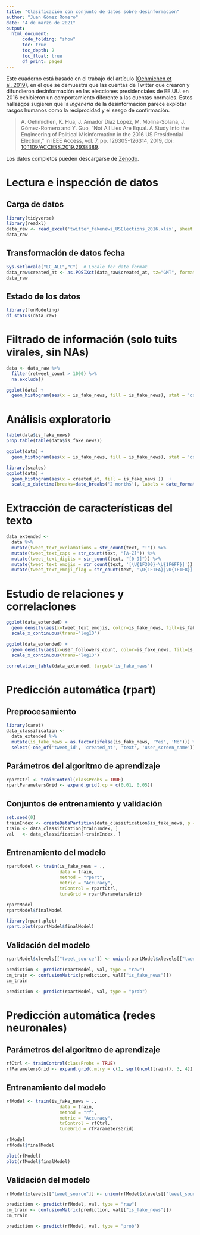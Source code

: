 ```yaml
---
title: "Clasificación con conjunto de datos sobre desinformación"
author: "Juan Gómez Romero"
date: "4 de marzo de 2021"
output:
  html_document:
      code_folding: "show"
      toc: true
      toc_depth: 2
      toc_float: true
      df_print: paged
---
```


Este cuaderno está basado en el trabajo del artículo ([Oehmichen et al. 2019](https://ieeexplore.ieee.org/document/8819953)), en el que se demuestra que las cuentas de Twitter que crearon y difundieron desinformación en las elecciones presidenciales de EE.UU. en 2016 exhibieron un comportamiento diferente a las cuentas normales. Estos hallazgos sugieren que la _ingenería_ de la desinformación parece explotar rasgos humanos como la reciprocidad y el sesgo de confirmación.

> A. Oehmichen, K. Hua, J. Amador Díaz López, M. Molina-Solana, J. Gómez-Romero and Y. Guo, "Not All Lies Are Equal. A Study Into the Engineering of Political Misinformation in the 2016 US Presidential Election," in IEEE Access, vol. 7, pp. 126305-126314, 2019, doi: [10.1109/ACCESS.2019.2938389](https://ieeexplore.ieee.org/document/8819953).

Los datos completos pueden descargarse de [Zenodo](https://zenodo.org/record/1048826).

# Lectura e inspección de datos

## Carga de datos

```r
library(tidyverse)
library(readxl)
data_raw <- read_excel('twitter_fakenews_USElections_2016.xlsx', sheet = 1, na = c('UNKNOWN'))
data_raw
```
## Transformación de datos fecha

```r
Sys.setlocale("LC_ALL","C")  # Locale for date format
data_raw$created_at <- as.POSIXct(data_raw$created_at, tz="GMT", format="%a %b %d %H:%M:%S +0000 %Y")
data_raw
```

## Estado de los datos

```r
library(funModeling)
df_status(data_raw)
```

# Filtrado de información (solo tuits virales, sin NAs)

```r
data <- data_raw %>% 
  filter(retweet_count > 1000) %>%
  na.exclude()

ggplot(data) +
  geom_histogram(aes(x = is_fake_news, fill = is_fake_news), stat = 'count')
```

# Análisis exploratorio

```r
table(data$is_fake_news)
prop.table(table(data$is_fake_news))
```

```r
ggplot(data) +
  geom_histogram(aes(x = is_fake_news, fill = is_fake_news), stat = 'count')
```

```r
library(scales)
ggplot(data) +
  geom_histogram(aes(x = created_at, fill = is_fake_news ))  +
  scale_x_datetime(breaks=date_breaks('2 months'), labels = date_format("%b"))
```

# Extracción de características del texto

```r
data_extended <- 
  data %>%
  mutate(tweet_text_exclamations = str_count(text, "!")) %>%
  mutate(tweet_text_caps = str_count(text, "[A-Z]")) %>%
  mutate(tweet_text_digits = str_count(text, "[0-9]")) %>%
  mutate(tweet_text_emojis = str_count(text, '[\U{1F300}-\U{1F6FF}]')) %>%
  mutate(tweet_text_emoji_flag = str_count(text, '\U{1F1FA}|\U{1F1F8}]')) 
```

# Estudio de relaciones y correlaciones
```r
ggplot(data_extended) + 
  geom_density(aes(x=tweet_text_emojis, color=is_fake_news, fill=is_fake_news), alpha = 0.5)  +
  scale_x_continuous(trans="log10")
```

```r
ggplot(data_extended) + 
  geom_density(aes(x=user_followers_count, color=is_fake_news, fill=is_fake_news), alpha = 0.5)  +
  scale_x_continuous(trans="log10")
```

```r
correlation_table(data_extended, target='is_fake_news')
```

# Predicción automática (rpart)

## Preprocesamiento

```r
library(caret)
data_classification <-
  data_extended %>%
  mutate(is_fake_news = as.factor(ifelse(is_fake_news, 'Yes', 'No'))) %>%
  select(-one_of('tweet_id', 'created_at', 'text', 'user_screen_name')) 
```

## Parámetros del algoritmo de aprendizaje

```r
rpartCtrl <- trainControl(classProbs = TRUE)
rpartParametersGrid <- expand.grid(.cp = c(0.01, 0.05))
```

## Conjuntos de entrenamiento y validación

```r
set.seed(0)
trainIndex <- createDataPartition(data_classification$is_fake_news, p = .7, list = FALSE)
train <- data_classification[trainIndex, ] 
val   <- data_classification[-trainIndex, ]
```

## Entrenamiento del modelo

```r
rpartModel <- train(is_fake_news ~ ., 
                    data = train, 
                    method = "rpart", 
                    metric = "Accuracy", 
                    trControl = rpartCtrl, 
                    tuneGrid = rpartParametersGrid)
```

```r
rpartModel
rpartModel$finalModel

library(rpart.plot)
rpart.plot(rpartModel$finalModel)
```

## Validación del modelo

```r
rpartModel$xlevels[["tweet_source"]] <- union(rpartModel$xlevels[["tweet_source"]], levels(as.factor(val$tweet_source))) # !!

prediction <- predict(rpartModel, val, type = "raw") 
cm_train <- confusionMatrix(prediction, val[["is_fake_news"]])
cm_train
```

```r
prediction <- predict(rpartModel, val, type = "prob") 
```

# Predicción automática (redes neuronales)

## Parámetros del algoritmo de aprendizaje

```r
rfCtrl <- trainControl(classProbs = TRUE)
rfParametersGrid <- expand.grid(.mtry = c(1, sqrt(ncol(train)), 3, 4))
```

## Entrenamiento del modelo

```r
rfModel <- train(is_fake_news ~ ., 
                    data = train, 
                    method = "rf", 
                    metric = "Accuracy", 
                    trControl = rfCtrl, 
                    tuneGrid = rfParametersGrid)
```

```r
rfModel
rfModel$finalModel

plot(rfModel)
plot(rfModel$finalModel)
```

## Validación del modelo

```r
rfModel$xlevels[["tweet_source"]] <- union(rfModel$xlevels[["tweet_source"]], levels(as.factor(val$tweet_source))) # !!

prediction <- predict(rfModel, val, type = "raw") 
cm_train <- confusionMatrix(prediction, val[["is_fake_news"]])
cm_train
```

```r
prediction <- predict(rfModel, val, type = "prob") 
```